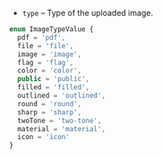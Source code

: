 - `type` – Type of the uploaded image.

```ts
enum ImageTypeValue {
  pdf = 'pdf',
  file = 'file',
  image = 'image',
  flag = 'flag',
  color = 'color',
  public = 'public',
  filled = 'filled',
  outlined = 'outlined',
  round = 'round',
  sharp = 'sharp',
  twoTone = 'two-tone',
  material = 'material',
  icon = 'icon'
}
```

